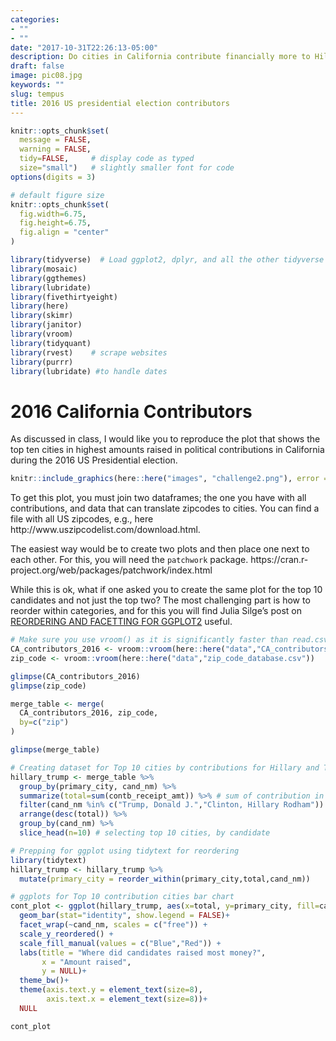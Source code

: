 ```yaml
---
categories:
- ""
- ""
date: "2017-10-31T22:26:13-05:00"
description: Do cities in California contribute financially more to Hillary Clinton or Donald Trump?
draft: false
image: pic08.jpg
keywords: ""
slug: tempus
title: 2016 US presidential election contributors
---
```


```r
knitr::opts_chunk$set(
  message = FALSE, 
  warning = FALSE, 
  tidy=FALSE,     # display code as typed
  size="small")   # slightly smaller font for code
options(digits = 3)

# default figure size
knitr::opts_chunk$set(
  fig.width=6.75, 
  fig.height=6.75,
  fig.align = "center"
)
```


```r
library(tidyverse)  # Load ggplot2, dplyr, and all the other tidyverse packages
library(mosaic)
library(ggthemes)
library(lubridate)
library(fivethirtyeight)
library(here)
library(skimr)
library(janitor)
library(vroom)
library(tidyquant)
library(rvest)    # scrape websites
library(purrr)  
library(lubridate) #to handle dates
```

#  2016 California Contributors

As discussed in class, I would like you to reproduce the plot that shows the top ten cities in highest amounts raised in political contributions in California during the 2016 US Presidential election.



```r
knitr::include_graphics(here::here("images", "challenge2.png"), error = FALSE)
```


To get this plot, you must join two dataframes; the one you have with all contributions, and data that can translate zipcodes to cities.
You can find a file with all US zipcodes, e.g., here http://www.uszipcodelist.com/download.html. 

The easiest way would be to create two plots and then place one next to each other. For this, you will need the `patchwork` package.
https://cran.r-project.org/web/packages/patchwork/index.html

While this is ok, what if one asked you to create the same plot for the top 10 candidates and not just the top two? The most challenging part is how to reorder within categories, and for this you will find Julia Silge's post on [REORDERING AND FACETTING FOR GGPLOT2](https://juliasilge.com/blog/reorder-within/) useful.


```r
# Make sure you use vroom() as it is significantly faster than read.csv()
CA_contributors_2016 <- vroom::vroom(here::here("data","CA_contributors_2016.csv"))
zip_code <- vroom::vroom(here::here("data","zip_code_database.csv"))

glimpse(CA_contributors_2016)
glimpse(zip_code)

merge_table <- merge(
  CA_contributors_2016, zip_code,
  by=c("zip")
)

glimpse(merge_table)

```

```r
# Creating dataset for Top 10 cities by contributions for Hillary and Trump
hillary_trump <- merge_table %>% 
  group_by(primary_city, cand_nm) %>% 
  summarize(total=sum(contb_receipt_amt)) %>% # sum of contribution in each cities for each candidate
  filter(cand_nm %in% c("Trump, Donald J.","Clinton, Hillary Rodham")) %>%
  arrange(desc(total)) %>% 
  group_by(cand_nm) %>% 
  slice_head(n=10) # selecting top 10 cities, by candidate

# Prepping for ggplot using tidytext for reordering
library(tidytext)
hillary_trump <- hillary_trump %>% 
  mutate(primary_city = reorder_within(primary_city,total,cand_nm))

# ggplots for Top 10 contribution cities bar chart
cont_plot <- ggplot(hillary_trump, aes(x=total, y=primary_city, fill=cand_nm)) +
  geom_bar(stat="identity", show.legend = FALSE)+
  facet_wrap(~cand_nm, scales = c("free")) +
  scale_y_reordered() +
  scale_fill_manual(values = c("Blue","Red")) +
  labs(title = "Where did candidates raised most money?",
       x = "Amount raised",
       y = NULL)+
  theme_bw()+
  theme(axis.text.y = element_text(size=8),
        axis.text.x = element_text(size=8))+
  NULL

cont_plot
```

